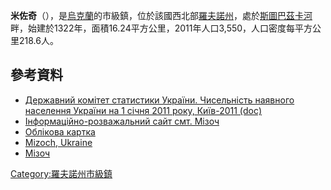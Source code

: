 {{No footnotes|time=2015-09-16T15:08:11+00:00}}
{{coord|50|24|25|N|26|8|42|E|scale:30000|display=title}}

'''米佐奇'''（{{lang-uk|Мізоч}}），是[[烏克蘭|烏克蘭]]的市級鎮，位於該國西北部[[羅夫諾州|羅夫諾州]]，處於[[斯圖巴茲卡河|斯圖巴茲卡河]]畔，始建於1322年，面積16.24平方公里，2011年人口3,550，人口密度每平方公里218.6人。

==參考資料==
*[https://web.archive.org/web/20121010205321/http://stat6.stat.lviv.ua/PXWEB2007/ukr/publ/2011/chnas.zip Державний комітет статистики України. Чисельність наявного населення України на 1 січня 2011 року, Київ-2011 (doc)]
* [https://web.archive.org/web/20120119014027/http://mizoch.rv.ua/ Інформаційно-розважальний сайт смт. Мізоч]
* [http://gska2.rada.gov.ua/pls/z7502/A005?rdat1=21.07.2008&rf7571=27639 Облікова картка]{{dead link|date=2018年4月 |bot=InternetArchiveBot |fix-attempted=yes }}
* [http://data.jewishgen.org/wconnect/wc.dll?jg~jgsys~shtetm~-1046849 Mizoch, Ukraine]{{Dead link|date=2019年11月 |bot=InternetArchiveBot |fix-attempted=yes }}{{ref-en}}
* [http://mizoch.blogspot.com/p/blog-page.html Мізоч]

{{DEFAULTSORT:Мізоч}}
[[Category:羅夫諾州市級鎮|Category:羅夫諾州市級鎮]]


{{Rivne-geo-stub}}